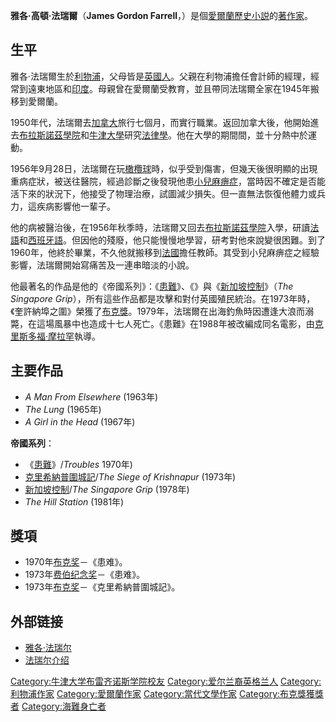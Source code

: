 {{Infobox writer <!-- For more information see [[:Template:Infobox_Writer/doc|:Template:Infobox Writer/doc]]. -->
| name          = 雅各·高頓·法瑞爾
| image         = 
| image_size    =
| alt           =
| caption       =
| pseudonym     =
| birth_name    = James Gordon Farrell
| birth_date    = {{Birth date|1935|01|25|df=yes}}
| birth_place   = {{UK}}[[利物浦|利物浦]]
| death_date    = {{Death date and age|1979|08|11|1935|01|25|df=yes}}
| death_place   = {{IRE}}[[班特里灣|班特里灣]]
| resting_place = St James's Church of Ireland
| occupation    =
| language      = 英語 
| nationality   = {{UK}}
| citizenship   = {{UK}}
| education     = [[羅塞爾學校|羅塞爾學校]]
| alma_mater    = [[牛津大學|牛津大學]]
| period        = 1963年–1979年
| genre         = 小說
| subject       = [[殖民主義|殖民主義]]
| movement      =
| notableworks  = 《患難》<br>《克里希納普圍城記》
| spouse        =
| partner       =
| children      =
| relatives     =
| influences    =
| influenced    =
| awards        = [[費伯紀念獎|費伯紀念獎]]（1973年）<br>[[布克獎|布克獎]]（1970年、1973年）
| signature     =
| signature_alt =
| website       = <!-- www.example.com -->
| portaldisp    =
}}
'''雅各·高頓·法瑞爾'''（'''James Gordon Farrell'''，{{bd|1935年|1月23日|1979年|8月11日}}）是個[[愛爾蘭|愛爾蘭]][[歷史|歷史]][[小説|小説]]的[[著作家|著作家]]。

== 生平 ==
雅各·法瑞爾生於[[利物浦|利物浦]]，父母皆是[[英國人|英國人]]。父親在利物浦擔任會計師的經理，經常到遠東地區和[[印度|印度]]。母親曾在愛爾蘭受教育，並且帶同法瑞爾全家在1945年搬移到愛爾蘭。

1950年代，法瑞爾去[[加拿大|加拿大]]旅行七個月，而實行職業。返回加拿大後，他開始進去[[布拉斯諾茲學院|布拉斯諾茲學院]]和[[牛津大學|牛津大學]]研究[[法律學|法律學]]。他在大學的期間間，並十分熱中於運動。

1956年9月28日，法瑞爾在玩[[橄欖球|橄欖球]]時，似乎受到傷害，但幾天後很明顯的出現重病症狀，被送往醫院，經過診斷之後發現他患[[小兒麻痹症|小兒麻痹症]]，當時因不確定是否能活下來的狀況下，他接受了物理治療，試圖減少損失。但一直無法恢復他體力或兵力，這疾病影響他一輩子。

他的病被醫治後，在1956年秋季時，法瑞爾又回去[[布拉斯諾茲學院|布拉斯諾茲學院]]入學，研讀[[法語|法語]]和[[西班牙語|西班牙語]]。但因他的殘廢，他只能慢慢地學習，研考對他來說變很困難。到了1960年，他終於畢業，不久他就搬移到[[法國|法國]]擔任教師。其受到小兒麻痹症之經驗影響，法瑞爾開始寫痛苦及一連串暗淡的小說。

他最著名的作品是他的《帝國系列》：《[[患難_(小說)|患難]]》、《{{le|克里希納普圍城記|The Siege of Krishnapur}}》與《[[新加坡控制|新加坡控制]]》（''The Singapore Grip''），所有這些作品都是攻擊和對付英國殖民統治。在1973年時，《奎許納埠之圍》榮獲了[[布克獎|布克獎]]。1979年，法瑞爾在出海釣魚時因遭逢大浪而溺斃，在這場風暴中也造成十七人死亡。《患難》在1988年被改編成同名電影，由[[克里斯多福·摩拉罕|克里斯多福·摩拉罕]]執導。

== 主要作品 ==
* ''A Man From Elsewhere'' (1963年)
* ''The Lung'' (1965年)
* ''A Girl in the Head'' (1967年)

'''帝國系列'''：
* 《[[患難_(小說)|患難]]》/''Troubles'' 1970年)
* [[克里希納普圍城記|克里希納普圍城記]]/''The Siege of Krishnapur'' (1973年)
* [[新加坡控制|新加坡控制]]/''The Singapore Grip'' (1978年)
* ''The Hill Station'' (1981年)

== 獎項 ==
* 1970年[[布克奖|布克奖]]－《患难》。
* 1973年[[费伯纪念奖|费伯纪念奖]]－《患难》。
* 1973年[[布克奖|布克奖]]－《克里希納普圍城記》。

== 外部链接 ==
* [http://www.litencyc.com/php/speople.php?rec=true&UID=1486 雅各·法瑞尔]
* [https://web.archive.org/web/20070728103101/http://text.bnc.ox.ac.uk/history/alu/page4.html 法瑞尔介绍]

{{布克奖}}
{{Authority control}}
{{DEFAULTSORT:Farrell, James Gordon}}
[[Category:牛津大学布雷齐诺斯学院校友|Category:牛津大学布雷齐诺斯学院校友]]
[[Category:爱尔兰裔英格兰人|Category:爱尔兰裔英格兰人]]
[[Category:利物浦作家|Category:利物浦作家]]
[[Category:愛爾蘭作家|Category:愛爾蘭作家]]
[[Category:當代文學作家|Category:當代文學作家]]
[[Category:布克獎獲獎者|Category:布克獎獲獎者]]
[[Category:海難身亡者|Category:海難身亡者]]